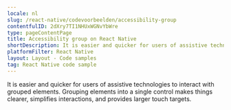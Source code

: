 ```yaml
---
locale: nl
slug: /react-native/codevoorbeelden/accessibility-group
contentfulID: 2dXry7TI1NHUxWGNvYbWre
type: pageContentPage
title: Accessibility group on React Native
shortDescription: It is easier and quicker for users of assistive technologies to interact with grouped elements.
platformFilter: React Native
layout: Layout - Code samples
tag: React Native code sample
---
```


It is easier and quicker for users of assistive technologies to interact with grouped elements. Grouping elements into a single control makes things clearer, simplifies interactions, and provides larger touch targets.

<CodeSample id="accessibility-group" locale="nl" platform="react native"/>